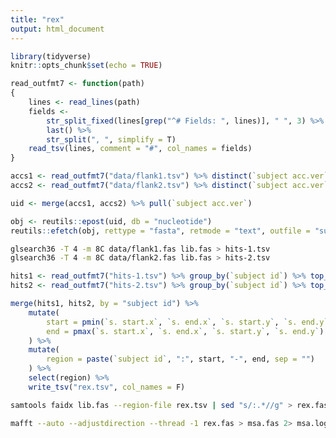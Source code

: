```yaml
---
title: "rex"
output: html_document
---
```


```r
library(tidyverse)
knitr::opts_chunk$set(echo = TRUE)
```

```r
read_outfmt7 <- function(path)
{
	lines <- read_lines(path)
	fields <-
		str_split_fixed(lines[grep("^# Fields: ", lines)], " ", 3) %>%
		last() %>% 
		str_split(", ", simplify = T)
	read_tsv(lines, comment = "#", col_names = fields)
}
```

```r
accs1 <- read_outfmt7("data/flank1.tsv") %>% distinct(`subject acc.ver`)
accs2 <- read_outfmt7("data/flank2.tsv") %>% distinct(`subject acc.ver`)
```

```r
uid <- merge(accs1, accs2) %>% pull(`subject acc.ver`)
```

```r
obj <- reutils::epost(uid, db = "nucleotide")
reutils::efetch(obj, rettype = "fasta", retmode = "text", outfile = "sub.fas")
```

```bash
glsearch36 -T 4 -m 8C data/flank1.fas lib.fas > hits-1.tsv
glsearch36 -T 4 -m 8C data/flank2.fas lib.fas > hits-2.tsv
```

```r
hits1 <- read_outfmt7("hits-1.tsv") %>% group_by(`subject id`) %>% top_n(1, `% identity`) %>% ungroup() %>% select(`subject id`, `s. start`, `s. end`)
hits2 <- read_outfmt7("hits-2.tsv") %>% group_by(`subject id`) %>% top_n(1, `% identity`) %>% ungroup() %>% select(`subject id`, `s. start`, `s. end`)
```

```r
merge(hits1, hits2, by = "subject id") %>% 
	mutate(
		start = pmin(`s. start.x`, `s. end.x`, `s. start.y`, `s. end.y`),
		end = pmax(`s. start.x`, `s. end.x`, `s. start.y`, `s. end.y`)
	) %>%
	mutate(
		region = paste(`subject id`, ":", start, "-", end, sep = "")
	) %>%
	select(region) %>%
	write_tsv("rex.tsv", col_names = F)
```

```bash
samtools faidx lib.fas --region-file rex.tsv | sed "s/:.*//g" > rex.fas
```

```bash
mafft --auto --adjustdirection --thread -1 rex.fas > msa.fas 2> msa.log
```



